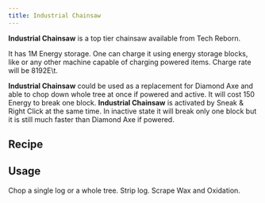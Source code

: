 ```yaml
---
title: Industrial Chainsaw
---
```


<ItemImage file="industrial_chainsaw" alt="Industrial Chainsaw" size="200" />

**Industrial Chainsaw** is a top tier chainsaw available from Tech Reborn.

It has 1M Energy storage. One can charge it using energy storage blocks, like <McItem slug="techreborn:battery_box" inline={true}/> or any other machine capable of charging powered items. Charge rate will be 8192E\t.

**Industrial Chainsaw** could be used as a replacement for Diamond Axe and able to chop down whole tree at once if powered and active. It will cost 150 Energy to break one block. **Industrial Chainsaw** is activated by Sneak & Right Click at the same time. In inactive state it will break only one block but it is still much faster than Diamond Axe if powered.

## Recipe

<CraftingTable recipe="input air techreborn:iridium_nugget techreborn:iridium_alloy_plate input techreborn:overclocker_upgrade techreborn:energy_flow_chip techreborn:iridium_nugget input techreborn:advanced_chainsaw techreborn:overclocker_upgrade air output techreborn:industrial_chainsaw"/>

## Usage

Chop a single log or a whole tree. Strip log. Scrape Wax and Oxidation.